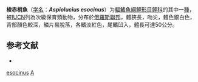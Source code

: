 {{Speciesbox
| taxon = Aspiolucius esocinus
| status = VU
| status_system = IUCN3.1
| image = Aspiolucius esocinus.jpg
| binomial_authority = [[Kessler|Kessler]], 1874
| synonyms = *''Aspius esocinus''<br /><small>Kessler, 1874</small>
}}

'''梭赤梢魚'''（[[学名|学名]]：'''''Aspiolucius esocinus'''''）为[[輻鰭魚綱|輻鰭魚綱]][[鯉形目|鯉形目]][[鲤科|鲤科]]的其中一[[種|種]]，被[[IUCN|IUCN]]列為次級保育類動物，分布於[[俄羅斯聯邦|俄羅斯聯邦]]，體狹長，吻尖，體色銀白色，背部顏色較深，鱗片易脫落，各鰭淡紅色，尾鰭凹入，體長可達50公分。

==参考文献==
*{{FishBase_species|genus=Aspiolucius|species=esocinus|year=2011|month=12}}

{{鯉形目小作品}}
{{Taxonbar}}
[[Category:雅罗亚科|esocinus]]
[[Category:1874年描述的魚類|A]]